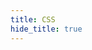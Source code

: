 ```yaml
---
title: CSS
hide_title: true
---
```



<FeatureIcon src={css} alt="CSS" title="CSS" />
<LinkList
  srcList={[
    {
      title: "Selectors",
      link: "/docs/css/selectors",
      src: css,
      alt: "Selectors",
    },
    {
      title: "Flex Box",
      link: "/docs/css/flex-box",
      src: css,
      alt: "Flex Box",
    },
    { title: "Font", link: "/docs/css/font", src: css, alt: "Font" },
    {
      title: "Properties",
      link: "/docs/css/properties",
      src: css,
      alt: "Property",
    },
    {
      title: "Components",
      link: "/docs/css/components",
      src: css,
      alt: "Components",
    },
  ]}
/>
